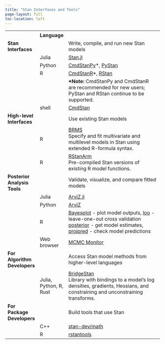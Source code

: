 ```yaml
---
title: "Stan Interfaces and Tools"
page-layout: full
toc-location: left
---
```


<style>
  th:nth-child(2), td:nth-child(2) {
     background-color: var(--stan-bg);
  }
</style>

<table>
  <tr>
    <th style="width: 20%;"></th>
    <th style="width: 15%;" >Language</th>
    <th style="width: 65%;"></th>
  </tr>
  <tr style="background-color: var(--stan-highlight);">
    <td><b>Stan Interfaces</b></td>
    <td style="background-color: var(--stan-highlight);"></td>
    <td>Write, compile, and run new Stan models</td>
  </tr>
  <tr>
    <td></td>
    <td>Julia</td>
    <td><a href="http://stanjulia.github.io/Stan.jl/stable/INTRO/">Stan.jl</a></td>
  </tr>
  <tr>
    <td></td>
    <td>Python</td>
    <td>
      <a href="https://mc-stan.org/cmdstanpy">CmdStanPy</a>*,
      <a href="https://mc-stan.org/pystan">PyStan</a>
    </td>
  </tr>
  <tr>
    <td></td>
    <td>R</td>
    <td>
      <a href="https://mc-stan.org/cmdstanr">CmdStanR</a>*,
      <a href="https://mc-stan.org/rstan">RStan</a>
    </td>
  </tr>
  <tr>
    <td></td>
    <td></td>
    <td><b>*Note:</b> CmdStanPy and CmdStanR are recommended for new users;<br>PyStan and RStan continue to be supported.</td>
  </tr>
  <tr>
    <td></td>
    <td>shell</td>
    <td><a href="https://mc-stan.org/cmdstan">CmdStan</a></td>
  </tr>
  <tr style="background-color: var(--stan-highlight);">
    <td><b>High-level Interfaces</b></td>
    <td style="background-color: var(--stan-highlight);"></td>
    <td>Use existing Stan models</td>
  </tr>
  <tr>
    <td></td>
    <td>R</td>
    <td>
      <a href="https://paul-buerkner.github.io/brms/">BRMS</a><br>
      Specify and fit multivariate and multilevel models in Stan using extended R-formula syntax.
    </td>
  </tr>
  <tr>
    <td></td>
    <td>R</td>
    <td>
      <a href="https://mc-stan.org/rstanarm">RStanArm</a><br>
      Pre-compiled Stan versions of existing R model functions.
    </td>
  </tr>
  <tr style="background-color: var(--stan-highlight);">
    <td><b>Posterior Analysis Tools</b></td>
    <td style="background-color: var(--stan-highlight);"></td>
    <td>Validate, visualize, and compare fitted models</td>
  </tr>
  <tr>
    <td></td>
    <td>Julia</td>
    <td>[ArviZ.jl](https://julia.arviz.org/ArviZ/stable/)</td>
  </tr>
  <tr>
    <td></td>
    <td>Python</td>
    <td>[ArviZ](https://python.arviz.org/en/stable/)</td>
  </tr>
  <tr>
    <td></td>
    <td>R</td>
    <td>
      <a href="https://mc-stan.org/bayesplot/">Bayesplot</a> - plot model outputs,
      <a href="https://mc-stan.org/loo/">loo</a> - leave-one-out cross validation<br/>
      <a href="https://mc-stan.org/posterior">posterior</a> - get model estimates,
      <a href="https://mc-stan.org/projpred">projpred</a> - check model predictions
    </td>
  </tr>
  <tr>
    <td></td>
    <td>Web browser</td>
    <td><a href="https://github.com/flatironinstitute/mcmc-monitor">MCMC Monitor</a></td>
  </tr>
  <tr style="background-color: var(--stan-highlight);">
    <td><b>For Algorithm Developers</b></td>
    <td style="background-color: var(--stan-highlight);"></td>
    <td>Access Stan model methods from higher-level languages</td>
  </tr>
  <tr>
    <td></td>
    <td>Julia, Python, R, Rust</td>
    <td><a href="https://roualdes.github.io/bridgestan/latest/">BridgeStan</a><br/>
    Library with bindings to a model's log densities, gradients, Hessians, and constraining and unconstraining transforms. 
    </td>
  </tr>
  <tr style="background-color: var(--stan-highlight);">
    <td><b>For Package Developers</b></td>
    <td style="background-color: var(--stan-highlight);"></td>
    <td>Build tools that use Stan</td>
  </tr>
  <tr>
    <td></td>
    <td>C++</td>
    <td><a href="https://mc-stan.org/math/">stan-dev/math</a></td>
  </tr>
  <tr>
    <td></td>
    <td>R</td>
    <td><a href="https://mc-stan.org/rstantools/">rstantools</a></td>
  </tr>
</table>
